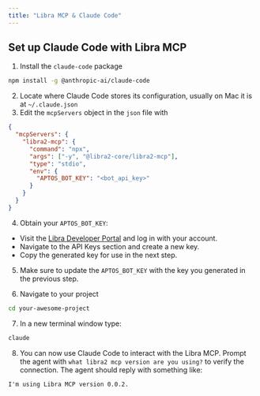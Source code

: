 ```yaml
---
title: "Libra MCP & Claude Code"
---
```


## Set up Claude Code with Libra MCP

1. Install the `claude-code` package

```bash
npm install -g @anthropic-ai/claude-code
```

2. Locate where Claude Code stores its configuration, usually on Mac it is at `~/.claude.json`
3. Edit the `mcpServers` object in the `json` file with

```json
{
  "mcpServers": {
    "libra2-mcp": {
      "command": "npx",
      "args": ["-y", "@libra2-core/libra2-mcp"],
      "type": "stdio",
      "env": {
        "APTOS_BOT_KEY": "<bot_api_key>"
      }
    }
  }
}
```

4. Obtain your `APTOS_BOT_KEY`:

- Visit the [Libra Developer Portal](https://docs.libra2.org) and log in with your account.
- Navigate to the API Keys section and create a new key.
- Copy the generated key for use in the next step.

5. Make sure to update the `APTOS_BOT_KEY` with the key you generated in the previous step.

6. Navigate to your project

```bash
cd your-awesome-project
```

7. In a new terminal window type:

```bash
claude
```

8. You can now use Claude Code to interact with the Libra MCP. Prompt the agent with `what libra2 mcp version are you using?` to verify the connection. The agent should reply with something like:

```text
I'm using Libra MCP version 0.0.2.
```
